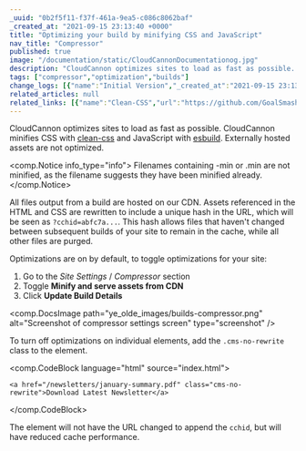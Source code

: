 ```yaml
---
_uuid: "0b2f5f11-f37f-461a-9ea5-c086c8062baf"
_created_at: "2021-09-15 23:13:40 +0000"
title: "Optimizing your build by minifying CSS and JavaScript"
nav_title: "Compressor"
published: true
image: "/documentation/static/CloudCannonDocumentationog.jpg"
description: "CloudCannon optimizes sites to load as fast as possible. CloudCannon minifies CSS with clean-css and JavaScript with esbuild. Externally hosted assets are not optimized."
tags: ["compressor","optimization","builds"]
change_logs: [{"name":"Initial Version","_created_at":"2021-09-15 23:13:40 +0000"}]
related_articles: null
related_links: [{"name":"Clean-CSS","url":"https://github.com/GoalSmashers/clean-css"},{"name":"esbuild","url":"https://esbuild.github.io/"}]
---
```


CloudCannon optimizes sites to load as fast as possible. CloudCannon minifies CSS with [clean-css](https://github.com/GoalSmashers/clean-css) and JavaScript with [esbuild](https://esbuild.github.io/). Externally hosted assets are not optimized.

<comp.Notice info_type="info">
  Filenames containing -min or .min are not minified, as the filename suggests they have been minified already.
</comp.Notice>

All files output from a build are hosted on our CDN. Assets referenced in the HTML and CSS are rewritten to include a unique hash in the URL, which will be seen as `?cchid=abfc7a...`. This hash allows files that haven't changed between subsequent builds of your site to remain in the cache, while all other files are purged.

Optimizations are on by default, to toggle optimizations for your site:

1. Go to the *Site Settings* / *Compressor* section
2. Toggle **Minify and serve assets from CDN**
3. Click **Update Build Details**

<comp.DocsImage path="ye_olde_images/builds-compressor.png" alt="Screenshot of compressor settings screen" type="screenshot" />

To turn off optimizations on individual elements, add the `.cms-no-rewrite` class to the element.

<comp.CodeBlock language="html" source="index.html">
```
<a href="/newsletters/january-summary.pdf" class="cms-no-rewrite">Download Latest Newsletter</a>

```
</comp.CodeBlock>

The element will not have the URL changed to append the `cchid`, but will have reduced cache performance.
